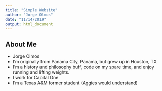 ```yaml
---
title: "Simple Website"
author: "Jorge Olmos"
date: "11/14/2019"
output: html_document
---
```


## About Me

* Jorge Olmos
* I'm originally from Panama City, Panama, but grew up in Houston, TX
* I'm a history and philosophy buff, code on my spare time, and enjoy running and lifting weights.
* I work for Capital One
* I'm a Texas A&M former student (Aggies would understand)
